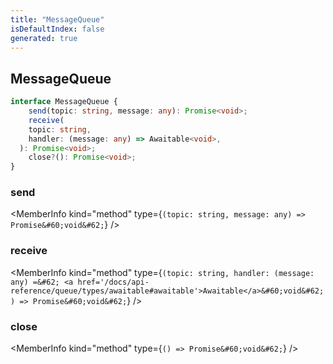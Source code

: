 ```yaml
---
title: "MessageQueue"
isDefaultIndex: false
generated: true
---
```



<!-- This file was generated from the CommandKit source. Do not modify. Instead, re-run the "docgen" script -->


## MessageQueue

<GenerationInfo sourceFile="packages/queue/src/driver.ts" sourceLine="3" packageName="@commandkit/queue" />



```ts title="Signature"
interface MessageQueue {
    send(topic: string, message: any): Promise<void>;
    receive(
    topic: string,
    handler: (message: any) => Awaitable<void>,
  ): Promise<void>;
    close?(): Promise<void>;
}
```

<div className="members-wrapper">

### send

<MemberInfo kind="method" type={`(topic: string, message: any) => Promise&#60;void&#62;`}   />


### receive

<MemberInfo kind="method" type={`(topic: string, handler: (message: any) =&#62; <a href='/docs/api-reference/queue/types/awaitable#awaitable'>Awaitable</a>&#60;void&#62;) => Promise&#60;void&#62;`}   />


### close

<MemberInfo kind="method" type={`() => Promise&#60;void&#62;`}   />




</div>
